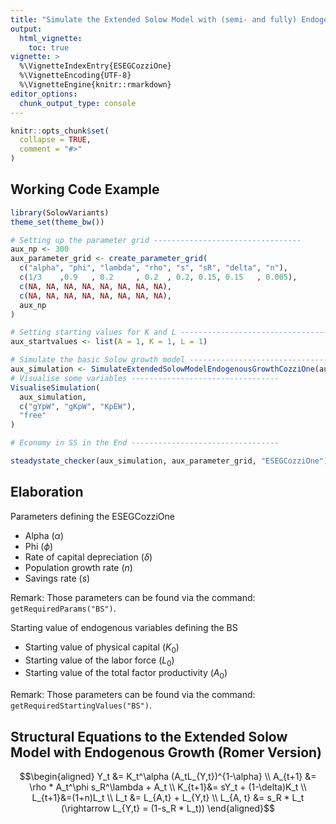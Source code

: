 ```yaml
---
title: "Simulate the Extended Solow Model with (semi- and fully) Endogenous Growth (Cozzi Extension)"
output:
  html_vignette:
    toc: true
vignette: >
  %\VignetteIndexEntry{ESEGCozziOne}
  %\VignetteEncoding{UTF-8}
  %\VignetteEngine{knitr::rmarkdown}
editor_options: 
  chunk_output_type: console
---
```


```r
knitr::opts_chunk$set(
  collapse = TRUE,
  comment = "#>"
)
```

## Working Code Example
```r
library(SolowVariants)
theme_set(theme_bw())

# Setting up the parameter grid ---------------------------------
aux_np <- 300
aux_parameter_grid <- create_parameter_grid(
  c("alpha", "phi", "lambda", "rho", "s", "sR", "delta", "n"),
  c(1/3    ,0.9   , 0.2     , 0.2  , 0.2, 0.15, 0.15   , 0.005),
  c(NA, NA, NA, NA, NA, NA, NA, NA),
  c(NA, NA, NA, NA, NA, NA, NA, NA),
  aux_np
)

# Setting starting values for K and L ---------------------------------
aux_startvalues <- list(A = 1, K = 1, L = 1)

# Simulate the basic Solow growth model ---------------------------------
aux_simulation <- SimulateExtendedSolowModelEndogenousGrowthCozziOne(aux_parameter_grid, aux_np, aux_startvalues)
# Visualise some variables ---------------------------------
VisualiseSimulation(
  aux_simulation,
  c("gYpW", "gKpW", "KpEW"),
  "free"
)

# Economy in SS in the End ---------------------------------

steadystate_checker(aux_simulation, aux_parameter_grid, "ESEGCozziOne")

```

## Elaboration
Parameters defining the ESEGCozziOne

* Alpha ($\alpha$)
* Phi ($\phi$)
* Rate of capital depreciation ($\delta$)
* Population growth rate ($n$)
* Savings rate ($s$)

Remark: Those parameters can be found via the command: `getRequiredParams("BS")`.

Starting value of endogenous variables defining the BS

* Starting value of physical capital ($K_0$)
* Starting value of the labor force ($L_0$)
* Starting value of the total factor productivity ($A_0$)

Remark: Those parameters can be found via the command: `getRequiredStartingValues("BS")`.

## Structural Equations to the Extended Solow Model with Endogenous Growth (Romer Version)
$$\begin{aligned}
Y_t &= K_t^\alpha (A_tL_{Y,t})^{1-\alpha} \\
A_{t+1} &= \rho * A_t^\phi s_R^\lambda + A_t \\
K_{t+1}&= sY_t + (1-\delta)K_t \\
L_{t+1}&=(1+n)L_t \\
L_t &= L_{A,t} + L_{Y,t} \\
L_{A, t} &= s_R * L_t (\rightarrow L_{Y,t} = (1-s_R * L_t))
\end{aligned}$$
